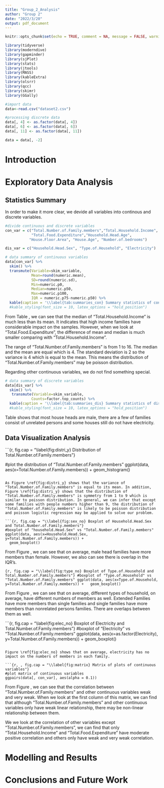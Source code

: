 ---
title: "Group_2_Analysis"
author: "Group 2"
date: "2022/3/20"
output: pdf_document
---

```{r , include=FALSE}
knitr::opts_chunk$set(echo = TRUE, comment = NA, message = FALSE, warning = FALSE)
```

```{r, eval = TRUE}
library(tidyverse)
library(moderndive)
library(gapminder)
library(sjPlot)
library(stats)
library(jtools)
library(MASS)
library(kableExtra)
library(olsrr)
library(qcc)
library(skimr)
library(GGally)
```

```{r}
#import data
data<-read.csv("dataset2.csv")

#processing discrete data
data[, 4] <- as.factor(data[, 4])
data[, 6] <- as.factor(data[, 6])
data[, 11] <- as.factor(data[, 11])

data = data[, -2]
```

# Introduction

# Exploratory Data Analysis

## Statistics Summary

In order to make it more clear, we devide all variables into continous and discrete variables.

```{r}
#divide continuous and discrete variables
con_var = c("Total.Number.of.Family.members","Total.Household.Income", 
            "Total.Food.Expenditure","Household.Head.Age", 
           "House.Floor.Area", "House.Age", "Number.of.bedrooms")

dis_var = c("Household.Head.Sex", "Type.of.Household", "Electricity")

# data summary of continuous variables
data[con_var] %>%
  skim() %>%
  transmute(Variable=skim_variable, 
            Mean=round(numeric.mean), 
            SD=round(numeric.sd),
            Min=numeric.p0, 
            Median=numeric.p50,  
            Max=numeric.p100, 
            IQR = numeric.p75-numeric.p50) %>%
  kable(caption = '\\label{tab:summaries_con} Summary statistics of continuous variables') #%>%
  #kable_styling(font_size = 10, latex_options = "hold_position")

```

From Table \ref{tab:summaries_con}, we can see that the median of "Total.Household.Income" is much less than its mean. It indicates that high income families have considerable impact on the samples. However, when we look at "Total.Food.Expenditure", the difference of mean and median is much smaller comparing with "Total.Household.Income".

The range of "Total.Number.of.Family.members" is from 1 to 16. The median and the mean are equal which is 4. The standard deviation is 2 so the variance is 4 which is equal to the mean. This means the distribution of "Total.Number.of.Family.members" may be poisson distribution.

Regarding other continuous variables, we do not find something special.

```{r}
# data summary of discrete variables
data[dis_var] %>%
  skim() %>%
   transmute(Variable=skim_variable, 
            Counts=factor.top_counts) %>%
  kable(caption = '\\label{tab:summaries_dis} Summary statistics of discrete variables') #%>%
  #kable_styling(font_size = 10, latex_options = "hold_position")
```

Table \ref{tab:summaries_dis} shows that most house heads are male, there are a few of families consist of unrelated persons and some houses still do not have electricity.

## Data Visualization Analysis

```{r, fig.cap = "\\label{fig:distri_y} Distribution of Total.Number.of.Family.members"}

#plot the distribution of "Total.Number.of.Family.members"
ggplot(data, aes(x=Total.Number.of.Family.members)) +
  geom_histogram()
```

As Figure \ref{fig:distri_y} shows that the variance of "Total.Number.of.Family.members" is equal to its mean. In addition, Figure \ref{fig:distri_y} shows that the distribution of "Total.Number.of.Family.members" is symmetry from 1 to 9 which is similar to poisson distribution. In general, we can infer that except some families with people numbers higher than 9, the distribution of "Total.Number.of.Family.members" is likely to be poisson distribution and poisson logistic regression may be applied to solve our problem.

```{r, fig.cap = "\\label{fig:sex_no} Boxplot of Household.Head.Sex and Total.Number.of.Family.members"}
#boxplot of "household.Head.Sex" vs "Total.Number.of.Family.members"
ggplot(data, aes(x=Household.Head.Sex, y=Total.Number.of.Family.members)) +
  geom_boxplot()
```

From Figure \ref{fig:sex_no}, we can see that on average, male head families have more members than female. However, we also can see there is overlap in the IQR's.

```{r, fig.cap = "\\label{fig:type_no} Boxplot of Type.of.Household and Total.Number.of.Family.members"}
#boxplot of "Type.of.Household" vs "Total.Number.of.Family.members"
ggplot(data, aes(x=Type.of.Household, y=Total.Number.of.Family.members)) +
  geom_boxplot()
```

From Figure \ref{fig:type_no}, we can see that on average, different types of household, on average, have different numbers of members as well. Extended Families have more members than single families and single families have more members than nonrelated persons families. There are overlaps between them as well.

```{r, fig.cap = "\\label{fig:elec_no} Boxplot of Electricity and Total.Number.of.Family.members"}
#boxplot of "Electricity" vs "Total.Number.of.Family.members"
ggplot(data, aes(x=as.factor(Electricity), y=Total.Number.of.Family.members)) +
  geom_boxplot()

```

Figure \ref{fig:elec_no} shows that on average, electricity has no impact on the numbers of members in each family.

```{r, , fig.cap = "\\label{fig:matrix} Matrix of plots of continuous variables"}
#plot matrix of continuous variables
ggpairs(data[, con_var], aes(alpha = 0.1))
```

From Figure \ref{fig:matrix}, we can see that the correlation between "Total.Number.of.Family.members" and other continuous variables weak and very weak. When we look at the first column of this matrix, we can find that although "Total.Number.of.Family.members" and other continuous variables only have weak linear relationship, there may be non-linear relationship between them.

We we look at the correlation of other variables except "Total.Number.of.Family.members", we can find that only "Total.Household.Income" and "Total.Food.Expenditure" have moderate positive correlation and others only have weak and very weak correlation.

# Modelling and Results

# Conclusions and Future Work
